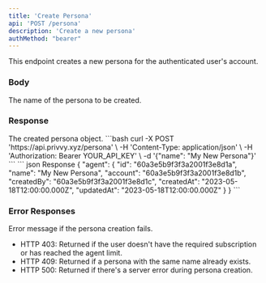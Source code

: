 ```yaml
---
title: 'Create Persona'
api: 'POST /persona'
description: 'Create a new persona'
authMethod: "bearer"
---
```


This endpoint creates a new persona for the authenticated user's account.

### Body

<ParamField body="name" type="string" required>
  The name of the persona to be created.
</ParamField>

### Response

<ResponseField name="persona" type="object">
  The created persona object.
</ResponseField>

<RequestExample>
```bash
curl -X POST 'https://api.privvy.xyz/persona' \
-H 'Content-Type: application/json' \
-H 'Authorization: Bearer YOUR_API_KEY' \
-d '{"name": "My New Persona"}'
```
</RequestExample>

<ResponseExample>
```
json Response
{
  "agent": {
    "id": "60a3e5b9f3f3a2001f3e8d1a",
    "name": "My New Persona",
    "account": "60a3e5b9f3f3a2001f3e8d1b",
    "createdBy": "60a3e5b9f3f3a2001f3e8d1c",
    "createdAt": "2023-05-18T12:00:00.000Z",
    "updatedAt": "2023-05-18T12:00:00.000Z"
  }
}
```
</ResponseExample>

### Error Responses

<ResponseField name="error" type="string">
  Error message if the persona creation fails.
</ResponseField>

- HTTP 403: Returned if the user doesn't have the required subscription or has reached the agent limit.
- HTTP 409: Returned if a persona with the same name already exists.
- HTTP 500: Returned if there's a server error during persona creation.
